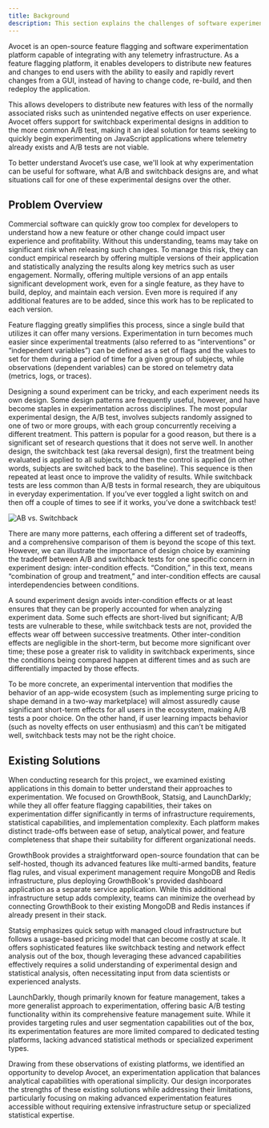 ```yaml
---
title: Background
description: This section explains the challenges of software experimentation, compares different experimental design methods like A/B and switchback testing, and discusses existing solutions in the market.
---
```


Avocet is an open-source feature flagging and software experimentation platform capable of integrating with any telemetry infrastructure. As a feature flagging platform, it enables developers to distribute new features and changes to end users with the ability to easily and rapidly revert changes from a GUI, instead of having to change code, re-build, and then redeploy the application.

This allows developers to distribute new features with less of the normally associated risks such as unintended negative effects on user experience. Avocet offers support for switchback experimental designs in addition to the more common A/B test, making it an ideal solution for teams seeking to quickly begin experimenting on JavaScript applications where telemetry already exists and A/B tests are not viable.

To better understand Avocet’s use case, we'll look at why experimentation can be useful for software, what A/B and switchback designs are, and what situations call for one of these experimental designs over the other.

## Problem Overview

Commercial software can quickly grow too complex for developers to understand how a new feature or other change could impact user experience and profitability. Without this understanding, teams may take on significant risk when releasing such changes. To manage this risk, they can conduct empirical research by offering multiple versions of their application and statistically analyzing the results along key metrics such as user engagement. Normally, offering multiple versions of an app entails significant development work, even for a single feature, as they have to build, deploy, and maintain each version. Even more is required if any additional features are to be added, since this work has to be replicated to each version.

Feature flagging greatly simplifies this process, since a single build that utilizes it can offer many versions. Experimentation in turn becomes much easier since experimental treatments (also referred to as “interventions” or “independent variables”) can be defined as a set of flags and the values to set for them during a period of time for a given group of subjects, while observations (dependent variables) can be stored on telemetry data (metrics, logs, or traces).

Designing a sound experiment can be tricky, and each experiment needs its own design. Some design patterns are frequently useful, however, and have become staples in experimentation across disciplines. The most popular experimental design, the A/B test, involves subjects randomly assigned to one of two or more groups, with each group concurrently receiving a different treatment. This pattern is popular for a good reason, but there is a significant set of research questions that it does not serve well. In another design, the switchback test (aka reversal design), first the treatment being evaluated is applied to all subjects, and then the control is applied (in other words, subjects are switched back to the baseline). This sequence is then repeated at least once to improve the validity of results. While switchback tests are less common than A/B tests in formal research, they are ubiquitous in everyday experimentation. If you’ve ever toggled a light switch on and then off a couple of times to see if it works, you’ve done a switchback test!

![AB vs. Switchback](/ab-vs-switchback.png)

There are many more patterns, each offering a different set of tradeoffs, and a comprehensive comparison of them is beyond the scope of this text. However, we can illustrate the importance of design choice by examining the tradeoff between A/B and switchback tests for one specific concern in experiment design: inter-condition effects. “Condition,” in this text, means “combination of group and treatment,” and inter-condition effects are causal interdependencies between conditions.

A sound experiment design avoids inter-condition effects or at least ensures that they can be properly accounted for when analyzing experiment data. Some such effects are short-lived but significant; A/B tests are vulnerable to these, while switchback tests are not, provided the effects wear off between successive treatments. Other inter-condition effects are negligible in the short-term, but become more significant over time; these pose a greater risk to validity in switchback experiments, since the conditions being compared happen at different times and as such are differentially impacted by those effects.

To be more concrete, an experimental intervention that modifies the behavior of an app-wide ecosystem (such as implementing surge pricing to shape demand in a two-way marketplace) will almost assuredly cause significant short-term effects for all users in the ecosystem, making A/B tests a poor choice. On the other hand, if user learning impacts behavior (such as novelty effects on user enthusiasm) and this can’t be mitigated well, switchback tests may not be the right choice.

## Existing Solutions

When conducting research for this project,, we examined existing applications in this domain to better understand their approaches to experimentation. We focused on GrowthBook, Statsig, and LaunchDarkly;  while they all offer feature flagging capabilities, their takes on experimentation differ significantly in terms of infrastructure requirements, statistical capabilities, and implementation complexity. Each platform makes distinct trade-offs between ease of setup, analytical power, and feature completeness that shape their suitability for different organizational needs.

GrowthBook provides a straightforward open-source foundation that can be self-hosted, though its advanced features like multi-armed bandits, feature flag rules, and visual experiment management require MongoDB and Redis infrastructure, plus deploying GrowthBook's provided dashboard application as a separate service application. While this additional infrastructure setup adds complexity, teams can minimize the overhead by connecting GrowthBook to their existing MongoDB and Redis instances if already present in their stack.

Statsig emphasizes quick setup with managed cloud infrastructure but follows a usage-based pricing model that can become costly at scale. It offers sophisticated features like switchback testing and network effect analysis out of the box, though leveraging these advanced capabilities effectively requires a solid understanding of experimental design and statistical analysis, often necessitating input from data scientists or experienced analysts.

LaunchDarkly, though primarily known for feature management, takes a more generalist approach to experimentation, offering basic A/B testing functionality within its comprehensive feature management suite. While it provides targeting rules and user segmentation capabilities out of the box, its experimentation features are more limited compared to dedicated testing platforms, lacking advanced statistical methods or specialized experiment types.

Drawing from these observations of existing platforms, we identified an opportunity to develop Avocet, an experimentation application that balances analytical capabilities with operational simplicity. Our design incorporates the strengths of these existing solutions while addressing their limitations, particularly focusing on making advanced experimentation features accessible without requiring extensive infrastructure setup or specialized statistical expertise.